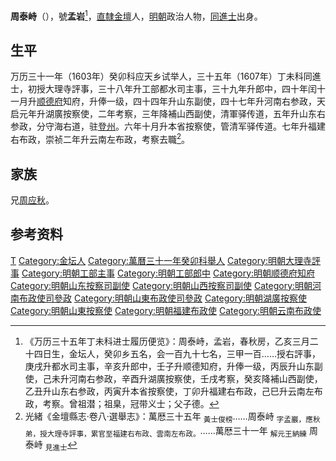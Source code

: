 '''周泰峙'''（{{bd|？||？||}}），號'''孟岩'''<ref>《万历三十五年丁未科进士履历便览》：周泰峙，孟岩，春秋房，乙亥三月二十四日生，金坛人，癸卯乡五名，会一百九十七名，三甲一百……授右評事，庚戌升都水司主事，辛亥升郎中，壬子升顺德知府，升俸一级，丙辰升山东副使，己未升河南右参政，辛酉升湖廣按察使，壬戌考察，癸亥降補山西副使，乙丑升山东右参政，丙寅升本省按察使，丁卯升福建右布政，己巳升云南左布政，考察。曾祖潜；祖臬，冠带义士；父子德。</ref>，[[南直隸|直隸]][[金壇縣|金壇]]人，[[明朝|明朝]]政治人物，[[同進士|同進士]]出身。
 
== 生平 ==
万历三十一年（1603年）癸卯科应天乡试举人，三十五年（1607年）丁未科同進士，初授大理寺評事，三十八年升工部都水司主事，三十九年升郎中，四十年闰十一月升[[顺德府|顺德府]]知府，升俸一级，四十四年升山东副使，四十七年升河南右参政，天启元年升湖廣按察使，二年考察，三年降補山西副使，清軍驿传道，五年升山东右参政，分守海右道，驻[[登州|登州]]。六年十月升本省按察使，管清军驿传道。七年升福建右布政，崇祯二年升云南左布政，考察去職<ref>光緒《金壇縣志·卷八·選舉志》：萬厯三十五年 <sub>黃士俊榜</sub>……周泰峙 <sub>字孟巖，應秋弟，授大理寺評事，累官至福建右布政、雲南左布政。</sub>……萬厯三十一年 <sub>解元王納練</sub> 周泰峙 <sub>見進士</sub></ref>。

== 家族 ==
兄[[周应秋|周应秋]]。

==参考资料==
{{reflist}}

{{萬曆三十五年丁未科殿試金榜}}

{{Authority control}}

{{DEFAULTSORT:}}
[[Category:周姓|T]]
[[Category:金坛人|Category:金坛人]]
[[Category:萬曆三十一年癸卯科舉人|Category:萬曆三十一年癸卯科舉人]]
[[Category:明朝大理寺評事|Category:明朝大理寺評事]]
[[Category:明朝工部主事|Category:明朝工部主事]]
[[Category:明朝工部郎中|Category:明朝工部郎中]]
[[Category:明朝顺德府知府|Category:明朝顺德府知府]]
[[Category:明朝山东按察司副使|Category:明朝山东按察司副使]]
[[Category:明朝山西按察司副使|Category:明朝山西按察司副使]]
[[Category:明朝河南布政使司參政|Category:明朝河南布政使司參政]]
[[Category:明朝山東布政使司參政|Category:明朝山東布政使司參政]]
[[Category:明朝湖廣按察使|Category:明朝湖廣按察使]]
[[Category:明朝山東按察使|Category:明朝山東按察使]]
[[Category:明朝福建布政使|Category:明朝福建布政使]]
[[Category:明朝云南布政使|Category:明朝云南布政使]]


{{明朝人物小作品}}